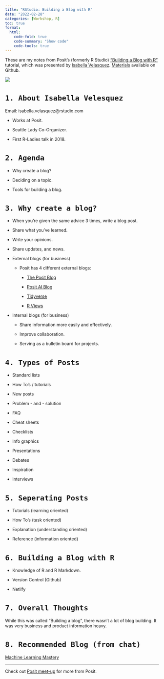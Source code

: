 ```yaml
---
title: "RStudio: Building a Blog with R"
date: "2022-02-28"
categories: [Workshop, R]
toc: true
format: 
  html:
    code-fold: true
    code-summary: "Show code"
    code-tools: true
---
```


These are my notes from Posit's (formerly R Studio) ["Building a Blog with R"](https://youtu.be/MrW5XFf7aps) tutorial, which was presented by [Isabella Velasquez](https://ivelasq.rbind.io/about.html). [Materials](https://github.com/ivelasq/2022-01-25_building-a-blog-with-r) available on Github.

![](images/clipboard-3410174469.png)

# `1. About Isabella Velesquez`

Email: isabella.velasquez\@rstudio.com

-   Works at Posit.

-   Seattle Lady Co-Organizer.

-   First R-Ladies talk in 2018.

# `2. Agenda`

-   Why create a blog?

-   Deciding on a topic.

-   Tools for building a blog.

# `3. Why create a blog?`

-   When you're given the same advice 3 times, write a blog post.

-   Share what you've learned.

-   Write your opinions.

-   Share updates, and news.

-   External blogs (for business)

    -   Posit has 4 different external blogs:

        -   [The Posit Blog](https://posit.co/blog/)

        -   [Posit AI Blog](https://blogs.rstudio.com/ai/)

        -   [Tidyverse](https://www.tidyverse.org/blog/)

        -   [R Views](https://rviews.rstudio.com/)

-   Internal blogs (for business)

    -   Share information more easily and effectively.

    -   Improve collaboration.

    -   Serving as a bulletin board for projects.

# `4. Types of Posts`

-   Standard lists

-   How To's / tutorials

-   New posts

-   Problem - and - solution

-   FAQ

-   Cheat sheets

-   Checklists

-   Info graphics

-   Presentations

-   Debates

-   Inspiration

-   Interviews

# `5. Seperating Posts`

-   Tutorials (learning oriented)

-   How To's (task oriented)

-   Explanation (understanding oriented)

-   Reference (information oriented)

# `6. Building a Blog with R`

-   Knowledge of R and R Markdown.

-   Version Control (Github)

-   Netlify

# `7. Overall Thoughts`

While this was called "Building a blog", there wasn't a lot of blog building. It was very business and product information heavy.

# `8. Recommended Blog (from chat)`

[Machine Learning Mastery](https://machinelearningmastery.com/)

------------------------------------------------------------------------

Check out [Posit meet-up](https://www.meetup.com/posit-enterprise-community-meetup/) for more from Posit.

